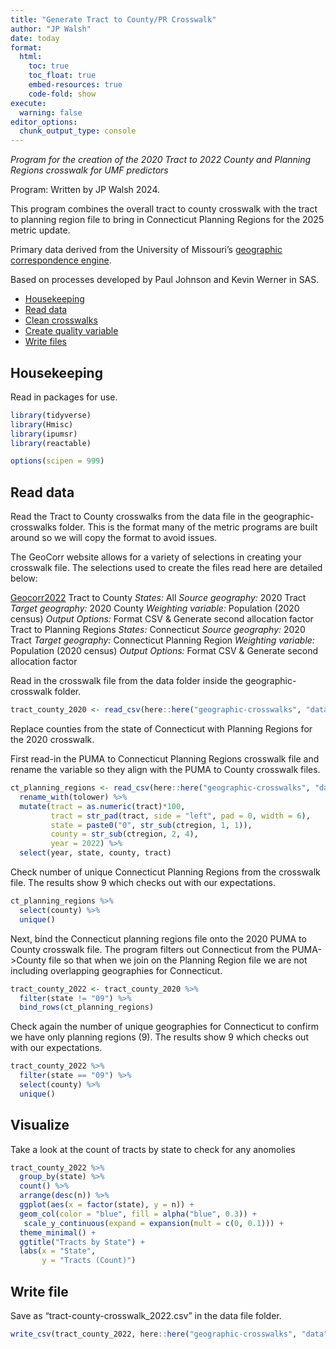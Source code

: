 ```yaml
---
title: "Generate Tract to County/PR Crosswalk"
author: "JP Walsh"
date: today
format:
  html:
    toc: true
    toc_float: true
    embed-resources: true
    code-fold: show
execute: 
  warning: false
editor_options: 
  chunk_output_type: console
---
```


*Program for the creation of the 2020 Tract to  2022 County and Planning Regions crosswalk for UMF predictors*

Program: Written by JP Walsh 2024.

This program combines the overall tract to county crosswalk with the tract to planning region file to bring in Connecticut Planning Regions for the 2025 metric update.

Primary data derived from the University of Missouri's [geographic correspondence engine](https://mcdc.missouri.edu/applications/geocorr.html).

Based on processes developed by Paul Johnson and Kevin Werner in SAS.

-   [Housekeeping](#housekeeping)
-   [Read data](#read-data)
-   [Clean crosswalks](#clean-crosswalks)
-   [Create quality variable](#create-quality-variable)
-   [Write files](#wite-files)


## Housekeeping

Read in packages for use. 

```r
library(tidyverse)
library(Hmisc)
library(ipumsr)
library(reactable)

options(scipen = 999)
```

## Read data

Read the Tract to County crosswalks from the data file in the geographic-crosswalks folder. This is the format many of the metric programs are built around so we will copy the format to avoid issues. 

The GeoCorr website allows for a variety of selections in creating your crosswalk file. The selections used to create the files read here are detailed below:

[Geocorr2022](https://mcdc.missouri.edu/applications/geocorr2022.html)
Tract to County
*States:* All
*Source geography:* 2020 Tract
*Target geography:* 2020 County
*Weighting variable:* Population (2020 census)
*Output Options:* Format CSV & Generate second allocation factor 
Tract to Planning Regions
*States:* Connecticut
*Source geography:* 2020 Tract
*Target geography:* Connecticut Planning Region
*Weighting variable:* Population (2020 census)
*Output Options:* Format CSV & Generate second allocation factor 

Read in the crosswalk file from the data folder inside the geographic-crosswalk folder.
```r
tract_county_2020 <- read_csv(here::here("geographic-crosswalks", "data", "tract-county-crosswalk_2020.csv"))
```

Replace counties from the state of Connecticut with Planning Regions for the 2020 crosswalk.

First read-in the PUMA to Connecticut Planning Regions crosswalk file and rename the variable so they align with the PUMA to County crosswalk files.
```r
ct_planning_regions <- read_csv(here::here("geographic-crosswalks", "data", "raw", "geocorr2022_tract_to_planning_regions_2022.csv")) %>% 
  rename_with(tolower) %>% 
  mutate(tract = as.numeric(tract)*100,
         tract = str_pad(tract, side = "left", pad = 0, width = 6),
         state = paste0("0", str_sub(ctregion, 1, 1)),
         county = str_sub(ctregion, 2, 4),
         year = 2022) %>% 
  select(year, state, county, tract)
```

Check number of unique Connecticut Planning Regions from the crosswalk file. The results show 9 which checks out with our expectations. 

```r
ct_planning_regions %>% 
  select(county) %>% 
  unique()
```

Next, bind the Connecticut planning regions file onto the 2020 PUMA to County crosswalk file. The program filters out Connecticut from the PUMA->County file so that when we join on the Planning Region file we are not including overlapping geographies for Connecticut. 

```r
tract_county_2022 <- tract_county_2020 %>% 
  filter(state != "09") %>% 
  bind_rows(ct_planning_regions)
```

Check again the number of unique geographies for Connecticut to confirm we have only planning regions (9). The results show 9 which checks out with our expectations. 

```r
tract_county_2022 %>% 
  filter(state == "09") %>% 
  select(county) %>% 
  unique()
```


## Visualize

Take a look at the count of tracts by state to check for any anomolies

```r

tract_county_2022 %>% 
  group_by(state) %>% 
  count() %>% 
  arrange(desc(n)) %>% 
  ggplot(aes(x = factor(state), y = n)) +
  geom_col(color = "blue", fill = alpha("blue", 0.3)) +
   scale_y_continuous(expand = expansion(mult = c(0, 0.1))) +
  theme_minimal() +
  ggtitle("Tracts by State") +
  labs(x = "State",
       y = "Tracts (Count)") 
```


## Write file

Save as "tract-county-crosswalk_2022.csv" in the data file folder.

```r
write_csv(tract_county_2022, here::here("geographic-crosswalks", "data", "tract-county-crosswalk_2022.csv"))
```